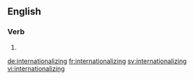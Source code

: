 ==English==

===Verb===
{{head|en}}

# {{present participle of|internationalize}}

[[de:internationalizing]]
[[fr:internationalizing]]
[[sv:internationalizing]]
[[vi:internationalizing]]